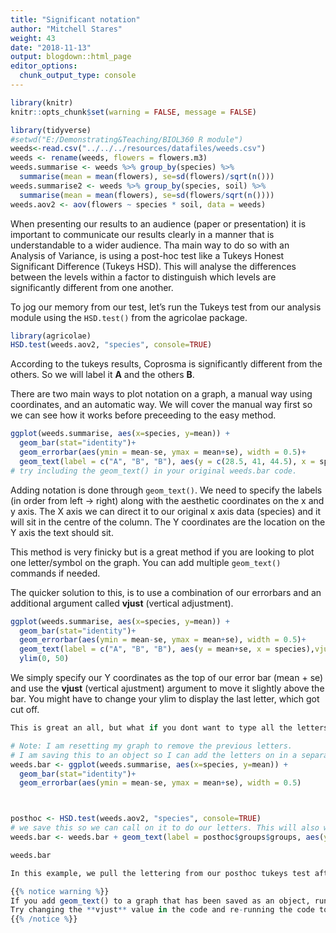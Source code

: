 ```yaml
---
title: "Significant notation"
author: "Mitchell Stares"
weight: 43
date: "2018-11-13"
output: blogdown::html_page
editor_options:
  chunk_output_type: console
---
```

```r
library(knitr)
knitr::opts_chunk$set(warning = FALSE, message = FALSE)

```
```r
library(tidyverse)
#setwd("E:/Demonstrating&Teaching/BIOL360 R module")
weeds<-read.csv("../../../resources/datafiles/weeds.csv")
weeds <- rename(weeds, flowers = flowers.m3)
weeds.summarise <- weeds %>% group_by(species) %>%
  summarise(mean = mean(flowers), se=sd(flowers)/sqrt(n()))
weeds.summarise2 <- weeds %>% group_by(species, soil) %>%
  summarise(mean = mean(flowers), se=sd(flowers/sqrt(n())))
weeds.aov2 <- aov(flowers ~ species * soil, data = weeds)

```

When presenting our results to an audience (paper or presentation) it is important to communicate our results clearly in a manner that is understandable to a wider audience. Tha main way to do so with an Analysis of Variance, is using a post-hoc test like a Tukeys Honest Significant Difference (Tukeys HSD). This will analyse the differences between the levels within a factor to distinguish which levels are significantly different from one another. 

To jog our memory from our test, let's run the Tukeys test from our analysis module using the `HSD.test()` from the agricolae package.  

```r
library(agricolae)
HSD.test(weeds.aov2, "species", console=TRUE)
```

According to the tukeys results, Coprosma is significantly different from the others. So we will label it **A** and the others **B**.  

There are two main ways to plot notation on a graph, a manual way using coordinates, and an automatic way. We will cover the manual way first so we can see how it works before preceeding to the easy method. 

```r
ggplot(weeds.summarise, aes(x=species, y=mean)) +
  geom_bar(stat="identity")+
  geom_errorbar(aes(ymin = mean-se, ymax = mean+se), width = 0.5)+
  geom_text(label = c("A", "B", "B"), aes(y = c(28.5, 41, 44.5), x = species), size = 6)
# try including the geom_text() in your original weeds.bar code. 
```  

Adding notation is done through `geom_text()`. We need to specify the labels (in order from left -> right) along with the aesthetic coordinates on the x and y axis. The X axis we can direct it to our original x axis data (species) and it will sit in the centre of the column. The Y coordinates are the location on the Y axis the text should sit. 

This method is very finicky but is a great method if you are looking to plot one letter/symbol on the graph. You can add multiple `geom_text()` commands if needed. 

The quicker solution to this, is to use a combination of our errorbars and an additional argument called **vjust** (vertical adjustment). 

```r
ggplot(weeds.summarise, aes(x=species, y=mean)) +
  geom_bar(stat="identity")+
  geom_errorbar(aes(ymin = mean-se, ymax = mean+se), width = 0.5)+
  geom_text(label = c("A", "B", "B"), aes(y = mean+se, x = species),vjust = -0.5, size = 6)+ 
  ylim(0, 50)
```

We simply specify our Y coordinates as the top of our error bar (mean + se) and use the **vjust** (vertical ajustment) argument to move it slightly above the bar. You might have to change your ylim to display the last letter, which got cut off.  

```r
This is great an all, but what if you dont want to type all the letters out yourself. Well, there is a solution to that, but it does involve a little work. This involves saving the output of `HSD.test()` to an object and pulling the order of letters from it. This is slightly complex, but is definately quicker when you have multiple levels.  
```
```r
# Note: I am resetting my graph to remove the previous letters. 
# I am saving this to an object so I can add the letters on in a separate command.
weeds.bar <- ggplot(weeds.summarise, aes(x=species, y=mean)) +
  geom_bar(stat="identity")+
  geom_errorbar(aes(ymin = mean-se, ymax = mean+se), width = 0.5)



posthoc <- HSD.test(weeds.aov2, "species", console=TRUE)
# we save this so we can call on it to do our letters. This will also work for a normal "non-agricolae" tukeys, but will be called something different in the dataframe
weeds.bar <- weeds.bar + geom_text(label = posthoc$groups$groups, aes(y=mean+se, x=species), vjust=-0.5, size=6) + ylim(0, 50)

weeds.bar

In this example, we pull the lettering from our posthoc tukeys test after saving it to a dataframe. In this saved object, there is multiple columns which are each a "list". So we navigate through them using the **$** sign.  

{{% notice warning %}}
If you add geom_text() to a graph that has been saved as an object, running this multiple times will add the text to the pre-exisiting graph. 
Try changing the **vjust** value in the code and re-running the code to see the effect. You will need to either include the geom_text() in your original code, or re-run the original code each time. 
{{% /notice %}}

```

